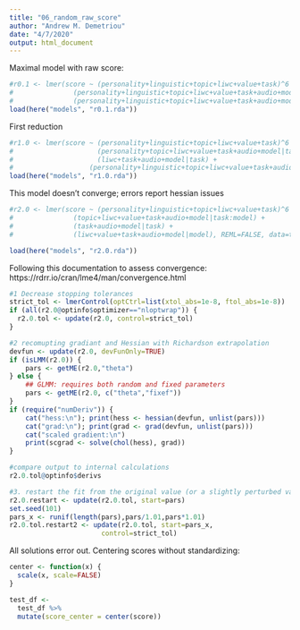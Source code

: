 ```yaml
---
title: "06_random_raw_score"
author: "Andrew M. Demetriou"
date: "4/7/2020"
output: html_document
---
```


Maximal model with raw score:

```r
#r0.1 <- lmer(score ~ (personality+linguistic+topic+liwc+value+task)^6 + audio +
#               (personality+linguistic+topic+liwc+value+task+audio+model|task/mode#l) + 
#               (personality+linguistic+topic+liwc+value+task+audio+model|model), #REML=FALSE, data=test_df, control = lmerControl(optCtrl = list(maxfun = 100000)))
load(here("models", "r0.1.rda"))
```

First reduction

```r
#r1.0 <- lmer(score ~ (personality+linguistic+topic+liwc+value+task)^6 + audio +
#                     (personality+topic+liwc+value+task+audio+model|task:model) +
#                     (liwc+task+audio+model|task) + 
#                   (personality+linguistic+topic+liwc+value+task+audio+model|model), REML=FALSE, #data=test_df, control = lmerControl(optCtrl = list(maxfun = 100000)))
load(here("models", "r1.0.rda"))
```

This model doesn't converge; errors report hessian issues

```r
#r2.0 <- lmer(score ~ (personality+linguistic+topic+liwc+value+task)^6 + audio +
#               (topic+liwc+value+task+audio+model|task:model) +   
#               (task+audio+model|task) + 
#               (liwc+value+task+audio+model|model), REML=FALSE, data=test_df, #control = lmerControl(optCtrl = list(maxfun = 1000000)))

load(here("models", "r2.0.rda"))
```

Following this documentation to assess convergence:
https://rdrr.io/cran/lme4/man/convergence.html

```r
#1 Decrease stopping tolerances
strict_tol <- lmerControl(optCtrl=list(xtol_abs=1e-8, ftol_abs=1e-8))
if (all(r2.0@optinfo$optimizer=="nloptwrap")) {
  r2.0.tol <- update(r2.0, control=strict_tol)
}

#2 recomupting gradiant and Hessian with Richardson extrapolation
devfun <- update(r2.0, devFunOnly=TRUE)
if (isLMM(r2.0)) {
    pars <- getME(r2.0,"theta")
} else {
    ## GLMM: requires both random and fixed parameters
    pars <- getME(r2.0, c("theta","fixef"))
}
if (require("numDeriv")) {
    cat("hess:\n"); print(hess <- hessian(devfun, unlist(pars)))
    cat("grad:\n"); print(grad <- grad(devfun, unlist(pars)))
    cat("scaled gradient:\n")
    print(scgrad <- solve(chol(hess), grad))
}

#compare output to internal calculations
r2.0.tol@optinfo$derivs

#3. restart the fit from the original value (or a slightly perturbed value):
r2.0.restart <- update(r2.0.tol, start=pars)
set.seed(101)
pars_x <- runif(length(pars),pars/1.01,pars*1.01)
r2.0.tol.restart2 <- update(r2.0.tol, start=pars_x,
                       control=strict_tol)
```

All solutions error out. Centering scores without standardizing:

```r
center <- function(x) {
  scale(x, scale=FALSE)
}

test_df <- 
  test_df %>%
  mutate(score_center = center(score))
```

